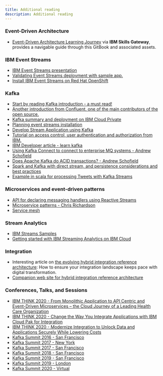 ```yaml
---
title: Additional reading
description: Additional reading
---
```


### Event-Driven Architecture

* [Event-Driven Architecture Learning Journey](https://learn.ibm.com/course/view.php?id=5900) via **IBM Skills Gateway**, provides a navigable guide through this GitBook and associated assets.

### IBM Event Streams

* [IBM Event Streams presentation](https://ibm.github.io/event-streams/about/overview/)
* [Validating Event Streams deployment with sample app.](https://ibm.github.io/event-streams/getting-started/generating-starter-app/)
* [Install IBM Event Streams on Red Hat OpenShift](https://ibm.github.io/event-streams/installing/installing-openshift/)

### Kafka

* [Start by reading Kafka introduction - a must read!](https://kafka.apache.org/intro)
* [Another introduction from Confluent, one of the main contributors of the open source.](http://www.confluent.io/blog/introducing-Kafka-streams-stream-processing-made-simple)
* [Kafka summary and deployment on IBM Cloud Private](../technology/kafka-overview/)
* [Planning event streams installation](https://ibm.github.io/event-streams/installing/planning/)
* [Develop Stream Application using Kafka](https://Kafka.apache.org/11/documentation/streams/)
* [Tutorial on access control, user authentication and authorization from IBM.](https://developer.ibm.com/tutorials/kafka-authn-authz/)
* [IBM Developer article - learn kafka](https://developer.ibm.com/messaging/event-streams/docs/learn-about-Kafka/)
* [Using Kafka Connect to connect to enterprise MQ systems - Andrew Schofield](https://medium.com/@andrew_schofield/using-kafka-connect-to-connect-to-enterprise-mq-systems-5674d53fe55e)
* [Does Apache Kafka do ACID transactions? - Andrew Schofield](https://medium.com/@andrew_schofield/does-apache-kafka-do-acid-transactions-647b207f3d0e)
* [Spark and Kafka with direct stream, and persistence considerations and best practices](http://aseigneurin.github.io/2016/05/07/spark-kafka-achieving-zero-data-loss.html)
* [Example in scala for processing Tweets with Kafka Streams](https://www.madewithtea.com/processing-tweets-with-kafka-streams.html)

### Microservices and event-driven patterns

* [API for declaring messaging handlers using Reactive Streams](https://github.com/eclipse/microprofile-reactive-messaging/blob/master/spec/src/main/asciidoc/architecture.asciidoc)
* [Microservice patterns - Chris Richardson](https://www.manning.com/books/microservices-patterns)
* [Service mesh](https://github.com/ibm-cloud-architecture/refarch-integration/blob/master/docs/service-mesh/readme.md)

### Stream Analytics

* [IBM Streams Samples](https://ibmstreams.github.io/samples/)
* [Getting started with IBM Streaming Analytics on IBM Cloud](https://cloud.ibm.com/docs/StreamingAnalytics/t_starter_app_deploy.html#starterapps_deploy)

### Integration

* Interesting article on [the evolving hybrid integration reference architecture](https://developer.ibm.com/articles/mw-1606-clark-trs/): How to ensure your integration landscape keeps pace with digital transformation.
* [Companion web site for hybrid integration reference architecture](https://ibm-cloud-architecture.github.io/refarch-integration)

### Conferences, Talks, and Sessions

* [IBM THINK 2020 - From Monolithic Application to API Centric and Event-Driven Microservices – the Cloud Journey of a Leading Health Care Organization](https://www.ibm.com/events/think/watch/replay/126541228/)
* [IBM THINK 2020 - Change the Way You Integrate Applications with IBM Cloud Pak for Integration](https://www.ibm.com/events/think/watch/replay/126498392/)
* [IBM THINK 2020 - Modernize Integration to Unlock Data and Applications Securely While Lowering Costs](https://www.ibm.com/events/think/watch/replay/126543731/)
* [Kafka Summit 2016 - San Francisco](https://www.confluent.io/resources/kafka-summit-san-francisco-2016/)
* [Kafka Summit 2017 - New York](https://www.confluent.io/resources/kafka-summit-new-york-2017/)
* [Kafka Summit 2017 - San Francisco](https://www.confluent.io/resources/kafka-summit-san-francisco-2017/)
* [Kafka Summit 2018 - San Francisco](https://www.confluent.io/resources/kafka-summit-san-francisco-2018/)
* [Kafka Summit 2019 - San Francisco](https://www.confluent.io/resources/kafka-summit-san-francisco-2019/)
* [Kafka Summit 2019 - London](https://www.confluent.io/resources/kafka-summit-london-2019/)
* [Kafka Summit 2020 - Virtual](https://www.confluent.io/resources/kafka-summit-2020/)
